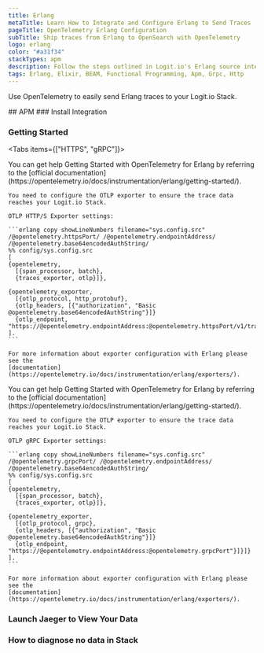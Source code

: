 ```yaml
---
title: Erlang
metaTitle: Learn How to Integrate and Configure Erlang to Send Traces
pageTitle: OpenTelemetry Erlang Configuration
subTitle: Ship traces from Erlang to OpenSearch with OpenTelemetry
logo: erlang
color: "#a31f34"
stackTypes: apm
description: Follow the steps outlined in Logit.io's Erlang source integrations to ship traces from Erlang to OpenSearch with OpenTelemetry.
tags: Erlang, Elixir, BEAM, Functional Programming, Apm, Grpc, Http
---
```


Use OpenTelemetry to easily send Erlang traces to your Logit.io Stack.

<Steps>
  ## APM
  ### Install Integration
  <InstallIntegration/>

  ### Getting Started

  <Tabs items={["HTTPS", "gRPC"]}>
  
  <Tab>
    You can get help Getting Started with OpenTelemetry for Erlang by referring to the 
    [official documentation](https://opentelemetry.io/docs/instrumentation/erlang/getting-started/). 
    
    You need to configure the OTLP exporter to ensure the trace data reaches your Logit.io Stack.
    
    OTLP HTTP/S Exporter settings:

    ```erlang copy showLineNumbers filename="sys.config.src" /@opentelemetry.httpsPort/ /@opentelemetry.endpointAddress/ /@opentelemetry.base64encodedAuthString/
    %% config/sys.config.src
    [
    {opentelemetry,
      [{span_processor, batch},
      {traces_exporter, otlp}]},

    {opentelemetry_exporter,
      [{otlp_protocol, http_protobuf},
      {otlp_headers, [{"authorization", "Basic @opentelemetry.base64encodedAuthString"}]}
      {otlp_endpoint, "https://@opentelemetry.endpointAddress:@opentelemetry.httpsPort/v1/traces"}]}]}
    ].
    ```

    For more information about exporter configuration with Erlang please see the 
    [documentation](https://opentelemetry.io/docs/instrumentation/erlang/exporters/).
  </Tab>

  <Tab>
    You can get help Getting Started with OpenTelemetry for Erlang by referring to the 
    [official documentation](https://opentelemetry.io/docs/instrumentation/erlang/getting-started/). 
    
    You need to configure the OTLP exporter to ensure the trace data reaches your Logit.io Stack.
    
    OTLP gRPC Exporter settings:

    ```erlang copy showLineNumbers filename="sys.config.src" /@opentelemetry.grpcPort/ /@opentelemetry.endpointAddress/ /@opentelemetry.base64encodedAuthString/
    %% config/sys.config.src
    [
    {opentelemetry,
      [{span_processor, batch},
      {traces_exporter, otlp}]},

    {opentelemetry_exporter,
      [{otlp_protocol, grpc},
      {otlp_headers, [{"authorization", "Basic @opentelemetry.base64encodedAuthString"}]}
      {otlp_endpoint, "https://@opentelemetry.endpointAddress:@opentelemetry.grpcPort"}]}]}
    ].
    ```

    For more information about exporter configuration with Erlang please see the 
    [documentation](https://opentelemetry.io/docs/instrumentation/erlang/exporters/).
  </Tab>

  </Tabs>

  ### Launch Jaeger to View Your Data

  <LaunchVisualizer type="apm" />

  ### How to diagnose no data in Stack

  <DiagnoseNoData />
</Steps>